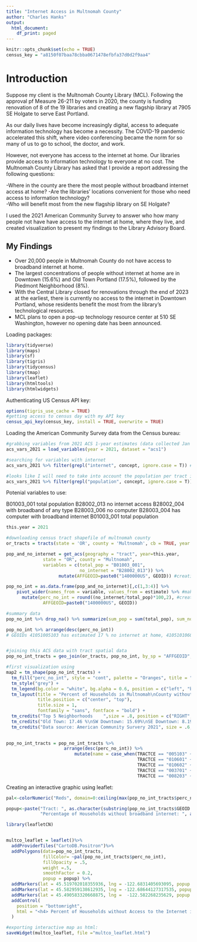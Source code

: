 ```yaml
---
title: "Internet Access in Multnomah County"
author: "Charles Hanks" 
output:
  html_document:
    df_print: paged
---
```


```r
knitr::opts_chunk$set(echo = TRUE)
census_key = "a8150f07baa78cbba0671478efbfa37d0d2f9aa4"
```

# Introduction 

Suppose my client is the Multnomah County Library (MCL). Following the approval pf Measure 26-211 by voters in 2020, the county is funding renovation of 8 of the 19 libraries and creating a new flagship library at 7905 SE Holgate to serve East Portland. 

As our daily lives have become increasingly digital, access to adequate information technology has become a necessity. The COVID-19 pandemic accelerated this shift, where video conferencing became the norm for so many of us to go to school, the doctor, and work. 

However, not everyone has access to the internet at home.  Our libraries provide access to information technology to everyone at no cost. The Multnomah County Library has asked that I provide a report addressing the following questions:  

-Where in the county are there the most people without broadband internet access at home? 
-Are the libraries' locations convenient for those who need access to information technology?  
-Who will benefit most from the new flagship library on SE Holgate? 

I used the 2021 American Community Survey to answer who how many people not have have access to the internet at home, where they live, and created visualization to present my findings to the Library Advisory Board. 

## My Findings 

- Over 20,000 people in Multnomah County do not have access to broadband internet at home. 
- The largest concentrations of people without internet at home are in Downtown (15.6%) and Old Town Portland (17.5%), followed by the Piedmont Neighborhood (8%). 
- With the Central Library closed for renovations through the end of 2023 at the earliest, there is currently no access to the internet in Downtown Portland, whose residents benefit the most from the library's technological resources. 
- MCL plans to open a pop-up technology resource center at 510 SE Washington, however no opening date has been announced. 

Loading packages:  
```r
library(tidyverse)
library(maps)
library(sf)
library(tigris)
library(tidycensus)
library(tmap)
library(leaflet)
library(htmltools)
library(htmlwidgets)
```

Authenticating US Census API key: 
```r
options(tigris_use_cache = TRUE)
#getting access to census day with my API key 
census_api_key(census_key, install = TRUE, overwrite = TRUE)
```


Loading the American Community Survey data from the Census bureau: 
```r
#grabbing variables from 2021 ACS 1-year estimates (data collected Jan 1 2021 - Dec 31 2021)
acs_vars_2021 = load_variables(year = 2021, dataset = "acs1")

#searching for variables with internet 
acs_vars_2021 %>% filter(grepl("internet", concept, ignore.case = T)) #| grepl("computer", concept, ignore.case = T))

#looks like I will need to take into account the population per tract in order to calculate percent of those without internet at home. 
acs_vars_2021 %>% filter(grepl("population", concept, ignore.case = T))
```

Potenial variables to use: 

B01003_001 total population 
B28002_013 no internet access 
B28002_004 with broadband of any type 
B28003_006 no computer
B28003_004 has computer with broadband internet 
B01003_001 total population 

```r
this.year = 2021

#downloading census tract shapefile of multnomah county 
or_tracts = tracts(state = 'OR', county = 'Multnomah', cb = TRUE, year = this.year)

pop_and_no_internet = get_acs(geography = "tract", year=this.year,
              state = "OR", county = "Multnomah",
              variables = c(total_pop = "B01003_001",
                            no_internet = "B28002_013")) %>% 
                    mutate(AFFGEOID=paste0("1400000US", GEOID)) #creating AFFGEOID id from GEOID in order to join data to tract spatial data

pop_no_int = as.data.frame(pop_and_no_internet)[,c(1,3:4)] %>% 
    pivot_wider(names_from = variable, values_from = estimate) %>% #making the data frame tidy 
      mutate(perc_no_int = round((no_internet/total_pop)*100,2), #creating variable that is percentage of population in tract that does not have internet
              AFFGEOID=paste0("1400000US", GEOID))

#summary data 
pop_no_int %>% drop_na() %>% summarize(sum_pop = sum(total_pop), sum_no_internet = sum(no_internet))

pop_no_int %>% arrange(desc(perc_no_int))
# GEOIDs 41051005103 has estimated 17 % no internet at home, 41051010601 has almost 16% 


#joining this ACS data with tract spatial data
pop_no_int_tracts = geo_join(or_tracts, pop_no_int, by_sp = "AFFGEOID", by_df = "AFFGEOID")

#first visualization using
map2 = tm_shape(pop_no_int_tracts) + 
  tm_fill("perc_no_int", style = "cont", palette = "Oranges", title = "") + 
  tm_style("grey") + 
  tm_legend(bg.color = "white", bg.alpha = 0.6, position = c("left", "bottom")) + 
  tm_layout(title = "Percent of Households in Multnomah\nCounty without Broadband Internet",
            title.position = c("center", "top"),
            title.size = 1,
            fontfamily = "sans", fontface = "bold") +   
  tm_credits("Top 5 Neighborhoods    ",size = .8, position = c("RIGHT", "BOTTOM")) + 
  tm_credits("Old Town: 17.46 %\nSW Downtown: 15.69%\nSE Downtown: 8.19%\nPiedmont: 8.14%\nHazelwood 6.91%", size = .7, position = c("RIGHT", "BOTTOM")) + 
  tm_credits("Data source: American Community Survery 2021", size = .6, fontface = "italic", position = c("LEFT", "BOTTOM")) 

  
pop_no_int_tracts = pop_no_int_tracts %>% 
                      arrange(desc(perc_no_int)) %>% 
                          mutate(name = case_when(TRACTCE == "005103" ~ "Old Town",
                                                  TRACTCE == "010601" ~ "SW Downtown", 
                                                  TRACTCE == "010602" ~ "SE Downtown", 
                                                  TRACTCE == "003701" ~ "Piedmont", 
                                                  TRACTCE == "008203" ~ "Hazelwood"))


```
Creating an interactive graphic using leaflet: 
```r
pal<-colorNumeric("Reds", domain=0:ceiling(max(pop_no_int_tracts$perc_no_int, na.rm=TRUE)))

popup<-paste("Tract: ", as.character(substring(pop_no_int_tracts$GEOID.x, 6, 11)), "<br>",
             "Percentage of Households without broadband internet: ", as.character(pop_no_int_tracts$perc_no_int))

library(leafletCN)


multco_leaflet = leaflet()%>%
  addProviderTiles("CartoDB.Positron")%>%
  addPolygons(data=pop_no_int_tracts,
              fillColor= ~pal(pop_no_int_tracts$perc_no_int),
              fillOpacity = .5,
              weight =.5,
              smoothFactor = 0.2,
              popup = popup) %>% 
  addMarkers(lat = 45.519702018355936, lng = -122.6831405693095, popup = "Multnomah County Central Library - 801 SE 10th Ave (closed for construction)") %>% 
  addMarkers(lat = 45.582959138612935, lng = -122.68644127317535, popup = "Multnomah County Kenton Library - 8226 NE Denver Ave") %>% 
  addMarkers(lat = 45.490583320668875, lng =  -122.582268235629, popup = "Multnomah Count Holgate LIbrary - 7905 SE Holgate Blvd (closed for construction)") %>%
  addControl(
    position = "bottomright", 
    html = "<h4> Percent of Households without Access to the Internet in Multnomah County</h4>"
  )

#exporting interactive map as html: 
saveWidget(multco_leaflet, file ="multco_leaflet.html")
```

